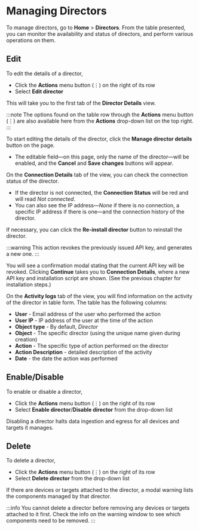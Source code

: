 # Managing Directors

To manage directors, go to **Home** > **Directors**. From the table presented, you can monitor the availability and status of directors, and perform various operations on them.

## Edit

To edit the details of a director,

- Click the **Actions** menu button (&#x22EE;) on the right of its row
- Select **Edit director**

This will take you to the first tab of the **Director Details** view.

:::note
The options found on the table row through the **Actions** menu button (&#x22EE;) are also available here from the **Actions** drop-down list on the top right.
:::

To start editing the details of the director, click the **Manage director details** button on the page.

- The editable field&mdash;on this page, only the name of the director&mdash;will be enabled, and the **Cancel** and **Save changes** buttons will appear.

On the **Connection Details** tab of the view, you can check the connection status of the director.

- If the director is not connected, the **Connection Status** will be red and will read _Not connected_.
- You can also see the IP address&mdash;_None_ if there is no connection, a specific IP address if there is one&mdash;and the connection history of the director.

If necessary, you can click the **Re-install director** button to reinstall the director.

:::warning
This action revokes the previously issued API key, and generates a new one.
:::

You will see a confirmation modal stating that the current API key will be revoked. Clicking **Continue** takes you to **Connection Details**, where a new API key and installation script are shown. (See <Topic id="gui-creating-directors">the previous chapter</Topic> for installation steps.)

On the **Activity logs** tab of the view, you will find information on the activity of the director in table form. The table has the following columns:

- **User** - Email address of the user who performed the action
- **User IP** - IP address of the user at the time of the action
- **Object type** - By default, _Director_
- **Object** - The specific director (using the unique name given during creation)
- **Action** - The specific type of action performed on the director
- **Action Description** - detailed description of the activity
- **Date** - the date the action was performed

## Enable/Disable

To enable or disable a director,

- Click the **Actions** menu button (&#x22EE;) on the right of its row
- Select **Enable director**/**Disable director** from the drop-down list

Disabling a director halts data ingestion and egress for all devices and targets it manages.

## Delete

To delete a director,

- Click the **Actions** menu button (&#x22EE;) on the right of its row
- Select **Delete director** from the drop-down list

If there are devices or targets attached to the director, a modal warning lists the components managed by that director.

:::info
You cannot delete a director before removing any devices or targets attached to it first. Check the info on the warning window to see which components need to be removed.
:::
